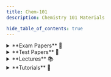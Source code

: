 ```yaml
---
title: Chem-101
description: Chemistry 101 Materials

hide_table_of_contents: true
---
```





<details>
<summary>**Exam Papers** 📄</summary>

### Main Exams
- <AuthenticatedLink href="https://drive.google.com/file/d/11wdd8AnoMsBPsceOEDJvEgjBJNDrITiB/view?usp=drive_link" Icon={FaFileAlt} title="2013-2014 Exam" year="2014"/>
- <AuthenticatedLink href="https://drive.google.com/file/d/1hEnn_cDf2sVqAtJ8sCGzZ7EokJ5ydQ8W/view?usp=drive_link" Icon={FaFileAlt} title="2014-2015 Exam" year="2015"/>
- <AuthenticatedLink href="https://drive.google.com/file/d/1Y-6DDkMjywtc7tN3PA43ZQKUtW-vpRet/view?usp=drive_link" Icon={FaFileAlt} title="2015-2016 Exam" year="2016"/>
- <AuthenticatedLink href="https://drive.google.com/file/d/1XRsowTaxQeGD1-_38eHbHEm8Vw3KAqXf/view?usp=drive_link" Icon={FaFileAlt} title="2016-2017 Exam" year="2017"/>
- <AuthenticatedLink href="https://drive.google.com/file/d/1_jR3cglLUYOawy1qJDUo9n-efl82JRU1/view?usp=drive_link" Icon={FaFileAlt} title="2019 Exam" year="2019"/>
- <AuthenticatedLink href="https://drive.google.com/file/d/1xxuLxce9S3SbSo6G4LGEVlIustVqAhR2/view?usp=drive_link" Icon={FaFileAlt} title="2021 Exam" year="2021"/>
- <AuthenticatedLink href="https://drive.google.com/file/d/1vrstPiwmS0CrhvClewi-JP6ONA6jLuBa/view?usp=drive_link" Icon={FaFileAlt} title="2022 Exam" year="2022"/>
- <AuthenticatedLink href="https://drive.google.com/file/d/17PhCc46tv07fVf3BDDzGN6C3fbw5Ta3i/view?usp=drive_link" Icon={FaFileAlt} title="2023 Exam" year="2023"/>
- <AuthenticatedLink href="https://drive.google.com/file/d/1KbtBhyE6XTyvHECjGp1ua7e4uDXQjG8_/view?usp=drive_link" Icon={FaClipboardCheck} title="2015 Exam with Solutions" year="2015"/>
- <AuthenticatedLink href="https://drive.google.com/file/d/1W2b_DLVJAxeP5004TabtsCbAUJrtnPtt/view?usp=drive_link" Icon={FaClipboardCheck} title="2015 Supplementary Exam with Solutions" year="2015"/>

### Supplementary Exams
- <AuthenticatedLink href="https://drive.google.com/file/d/1gOCyj8ayphtiyrKtzeTnHvswyOVvUHa-/view?usp=drive_link" Icon={FaFileAlt} title="2016 Supplementary Exam" year="2016"/>
- <AuthenticatedLink href="https://drive.google.com/file/d/16VDWGgt2PzAEco8Mi1h8jNK7_wZqIBxG/view?usp=drive_link" Icon={FaFileAlt} title="2019 Supplementary Exam" year="2019"/>

</details>

<details>
<summary>**Test Papers** 📝</summary>

### Test Papers
- <AuthenticatedLink href="https://drive.google.com/file/d/1e9L9iTJxSEKgtrytoX4gypHUpoVHd2au/view?usp=sharing" Icon={FaPencilAlt} title="2020-2021 Test 1 Attempted" year="2021"/>
- <AuthenticatedLink href="https://drive.google.com/file/d/1O1hU-9BrhEvJ0y3RuK8Od-ht_tozfX9d/view?usp=drive_link" Icon={FaPencilAlt} title="2021-2022 Test 1 Paper" year="2022"/>
- <AuthenticatedLink href="https://drive.google.com/file/d/1O1hU-9BrhEvJ0y3RuK8Od-ht_tozfX9d/view?usp=drive_link" Icon={FaPencilAlt} title="2021-2022 Test 2 Paper" year="2022"/>

### Test Papers with Answer Keys
- <AuthenticatedLink href="https://drive.google.com/file/d/1PHdWupw7YXuydMSabBejbHN7nh0KfDF2/view?usp=sharing" Icon={FaClipboardCheck} title="2015 Test 2 Marking Key" year="2015"/>
- <AuthenticatedLink href="https://drive.google.com/file/d/1G6wVO5KXUkyFbueSAYbImSbm1RL3yeKC/view?usp=drive_link" Icon={FaClipboardCheck} title="2016-2017 Test 2 with Solutions" year="2017"/>
- <AuthenticatedLink href="https://drive.google.com/file/d/15mRG0M7KHgvhL3FZt1RJhTpJAjDQPzUP/view?usp=drive_link" Icon={FaClipboardCheck} title="2017-2018 Test 2 with Solutions" year="2018"/>
- <AuthenticatedLink href="https://drive.google.com/file/d/1IB2GFHsTvHtzQJU398yW-dWqB-k2L5Rp/view?usp=drive_link" Icon={FaClipboardCheck} title="2019 Test 1 with Solutions" year="2019"/>
- <AuthenticatedLink href="https://drive.google.com/file/d/1Dlr69rxXCOdxTWtrzLAOQhHDAuCzUJOP/view?usp=drive_link" Icon={FaClipboardCheck} title="2019 Test 2 with Solutions" year="2019"/>

</details>

<details>
<summary>**Lectures** 📚</summary>

:::warning **Material may not be uploaded for this section**
You can contribute if you have resources.
:::
</details>

<details>
<summary>**Tutorials** 📘</summary>

### Main
- <AuthenticatedLink href="https://drive.google.com/file/d/14yLKIYSyK3iC6FKL053cEkHjELPML_rs/view?usp=drive_link" Icon={FaBook} title="Tutorial 2: Heterogeneous and Ionic Equilibria 1" year="2019"/>
- <AuthenticatedLink href="https://drive.google.com/file/d/1hLA22py4CiFu5GcHjLlHp81JL4tlR61Q/view?usp=sharing" Icon={FaBook} title="Tutorial 3 from 2019-2020" year="2020"/>
- <AuthenticatedLink href="https://drive.google.com/file/d/1doqAySZMZ4ixG3-cN0rkmzdcPEnqzi32/view?usp=drive_link" Icon={FaBook} title="Tutorial 4: Colligative Properties of Solutions" year="2021"/>

### Recent Tutorial Solutions
- <AuthenticatedLink href="https://drive.google.com/file/d/1Ui0R5xjtBLu5PLUvUnR8kCZtbwii-063/view?usp=drive_link" Icon={FaClipboardCheck} title="CHEM 101 Tutorial L1" year="2022"/>
- <AuthenticatedLink href="https://drive.google.com/file/d/1V5-DOGDhWs-_5ya9dVcZJIazRb_uteWl/view?usp=drive_link" Icon={FaClipboardCheck} title="CHEM 101 Tutorial L2" year="2022"/>
- <AuthenticatedLink href="https://drive.google.com/file/d/1pvk6cLyQVkVOK8PunkTYAGGIKOdC1w3-/view?usp=drive_link" Icon={FaClipboardCheck} title="CHEM 101 Tutorial L3" year="2023"/>

### Past Solutions
- <AuthenticatedLink href="https://drive.google.com/file/d/1qn7eZe2_th0lezDLqcxkmjSlOzgc61IC/view?usp=drive_link" Icon={FaClipboardCheck} title="Tutorial 2 Solutions" year="2015"/>
- <AuthenticatedLink href="https://drive.google.com/file/d/127gfMCtxipHILATvSX0xnoZkhAJxLW1r/view?usp=drive_link" Icon={FaClipboardCheck} title="Tutorial 4 Solutions" year="2015"/>

</details>

